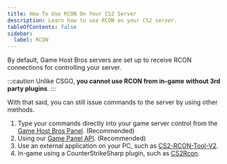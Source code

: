 ```yaml
---
title: How To Use RCON On Your CS2 Server
description: Learn how to use RCON on your CS2 server.
tableOfContents: false
sidebar:
  label: RCON
---
```


By default, Game Host Bros servers are set up to receive RCON connections for controlling your server.

:::caution
Unlike CSGO, **you cannot use RCON from in-game without 3rd party plugins**.
:::

With that said, you can still issue commands to the server by using other methods.

1. Type your commands directly into your game server control from the [Game Host Bros Panel](https://panel.gamehostbros.com/). (Recommended)
2. Using our [Game Panel API](https://gamepanel.notion.site/Client-API-ed28e66a240a4c6886232daf141f81c5). (Recommended)
3. Use an external application on your PC, such as [CS2-RCON-Tool-V2](https://github.com/fpaezf/CS2-RCON-Tool-V2).
4. In-game using a CounterStrikeSharp plugin, such as [CS2Rcon](https://github.com/LordFetznschaedl/CS2Rcon).